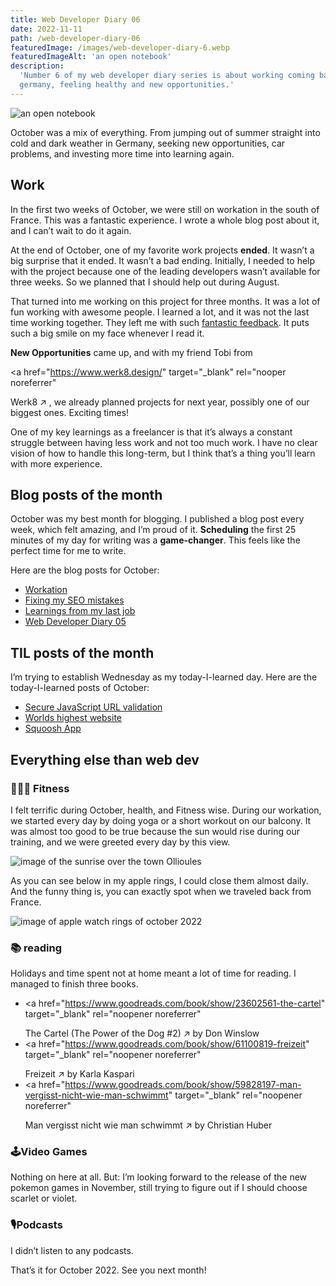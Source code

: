 ```yaml
---
title: Web Developer Diary 06
date: 2022-11-11
path: /web-developer-diary-06
featuredImage: /images/web-developer-diary-6.webp
featuredImageAlt: 'an open notebook'
description:
  'Number 6 of my web developer diary series is about working coming back to
  germany, feeling healthy and new opportunities.'
---
```


![an open notebook](/images/web-developer-diary-6.webp)

October was a mix of everything. From jumping out of summer straight into cold
and dark weather in Germany, seeking new opportunities, car problems, and
investing more time into learning again.

## Work

In the first two weeks of October, we were still on workation in the south of
France. This was a fantastic experience. I wrote a whole blog post about it, and
I can’t wait to do it again.

At the end of October, one of my favorite work projects **ended**. It wasn’t a
big surprise that it ended. It wasn’t a bad ending. Initially, I needed to help
with the project because one of the leading developers wasn’t available for
three weeks. So we planned that I should help out during August.

That turned into me working on this project for three months. It was a lot of
fun working with awesome people. I learned a lot, and it was not the last time
working together. They left me with such [fantastic feedback](/#testimonials).
It puts such a big smile on my face whenever I read it.

**New Opportunities** came up, and with my friend Tobi from

<a
  href="https://www.werk8.design/"
  target="_blank"
  rel="nooper noreferrer"
>
  Werk8 &#8599;
</a>
, we already planned projects for next year, possibly one of our biggest ones. Exciting
times!

One of my key learnings as a freelancer is that it’s always a constant struggle
between having less work and not too much work. I have no clear vision of how to
handle this long-term, but I think that’s a thing you’ll learn with more
experience.

## Blog posts of the month

October was my best month for blogging. I published a blog post every week,
which felt amazing, and I’m proud of it. **Scheduling** the first 25 minutes of
my day for writing was a **game-changer**. This feels like the perfect time for
me to write.

Here are the blog posts for October:

- [Workation](/blog/workation/)
- [Fixing my SEO mistakes](/blog/fixing-my-seo-mistakes/)
- [Learnings from my last job](/blog/learnings-from-my-last-job/)
- [Web Developer Diary 05](/blog/web-developer-diary-05/)

## TIL posts of the month

I’m trying to establish Wednesday as my today-I-learned day. Here are the
today-I-learned posts of October:

- [Secure JavaScript URL validation](/today-i-learned/secure-javascript-url-validation/)
- [Worlds highest website](/today-i-learned/worlds-highest-website/)
- [Squoosh App](/today-i-learned/squoosh-app/)

## Everything else than web dev

### 🏋🏻‍♀️ Fitness

I felt terrific during October, health, and Fitness wise. During our workation,
we started every day by doing yoga or a short workout on our balcony. It was
almost too good to be true because the sun would rise during our training, and
we were greeted every day by this view.

![image of the sunrise over the town Ollioules](/images/sunrise-ollioules.webp)

As you can see below in my apple rings, I could close them almost daily. And the
funny thing is, you can exactly spot when we traveled back from France.

![image of apple watch rings of october 2022](/images/apple-watch-rings-october-2022.webp)

### 📚 reading

Holidays and time spent not at home meant a lot of time for reading. I managed
to finish three books.

- <a
    href="https://www.goodreads.com/book/show/23602561-the-cartel"
    target="_blank"
    rel="noopener noreferrer"
  >
    The Cartel (The Power of the Dog #2) &#8599;
  </a> by Don Winslow
- <a
    href="https://www.goodreads.com/book/show/61100819-freizeit"
    target="_blank"
    rel="noopener noreferrer"
  >
    Freizeit &#8599;
  </a> by Karla Kaspari
- <a
    href="https://www.goodreads.com/book/show/59828197-man-vergisst-nicht-wie-man-schwimmt"
    target="_blank"
    rel="noopener noreferrer"
  >
    Man vergisst nicht wie man schwimmt &#8599;
  </a> by Christian Huber

### 🕹Video Games

Nothing on here at all. But: I’m looking forward to the release of the new
pokemon games in November, still trying to figure out if I should choose scarlet
or violet.

### 🎙Podcasts

I didn’t listen to any podcasts.

That’s it for October 2022. See you next month!
